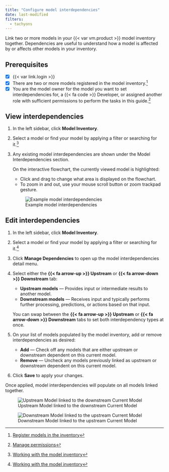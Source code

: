 ```yaml
---
title: "Configure model interdependencies"
date: last-modified
filters:
  - tachyons
---
```


Link two or more models in your {{< var vm.product >}} model inventory together. Dependencies are useful to understand how a model is
affected by or affects other models in your inventory.

::: {.attn}

## Prerequisites

- [x] {{< var link.login >}}
- [x] There are two or more models registered in the model inventory.[^1]
- [x] You are the model owner for the model you want to set interdependencies for, a [{{< fa code >}} Developer]{.bubble}, or assigned another role with sufficient permissions to perform the tasks in this guide.[^2]

:::

## View interdependencies

1. In the left sidebar, click **Model Inventory**. 

2. Select a model or find your model by applying a filter or searching for it.[^3]

3. Any existing model interdependencies are shown under the Model Interdependencies section.

    On the interactive flowchart, the currently viewed model is highlighted:
    
    - Click and drag to change what area is displayed on the flowchart.
    - To zoom in and out, use your mouse scroll button or zoom trackpad gesture.

    ![Example model interdependencies](model-interdependencies.png){fig-alt="A screenshot showing example model interdependencies" class="screenshot"}

## Edit interdependencies

1. In the left sidebar, click **Model Inventory**. 

2. Select a model or find your model by applying a filter or searching for it.[^4]

3. Click **Manage Dependencies** to open up the model interdependencies detail menu.

4. Select either the **{{< fa arrow-up >}} Upstream** or **{{< fa arrow-down >}} Downstream** tab:

    - **Upstream models** — Provides input or intermediate results to another model.
    - **Downstream models** — Receives input and typically performs further processing, predictions, or actions based on that input.

    You can swap between the **{{< fa arrow-up >}} Upstream** or **{{< fa arrow-down >}} Downstream** tabs to set both interdependency types at once.

5. On your list of models populated by the model inventory, add or remove interdependencies as desired: 

    - **Add** — Check off any models that are either upstream or downstream dependent on this current model.
    - **Remove** — Uncheck any models previously linked as upstream or downstream dependent on this current model.

6. Click **Save** to apply your changes.

Once applied, model interdependencies will populate on all models linked together.

:::: {.flex .flex-wrap .justify-around}

::: {.w-40-ns}

![Upstream Model linked to the downstream Current Model](upstream-model.png){fig-alt="A screenshot showing the Upstream Model linked to the downstream Current Model" class="screenshot"}

:::

::: {.w-40-ns}

![Downstream Model linked to the upstream Current Model](downstream-model.png){fig-alt="A screenshot showing the Downstream Model linked to the upstream Current Model" class="screenshot"}

:::

::::


<!-- FOOTNOTES -->

[^1]: [Register models in the inventory](register-models-in-inventory.qmd)

[^2]: [Manage permissions](/guide/configuration/manage-permissions.qmd)

[^3]: [Working with the model inventory](/guide/model-inventory/working-with-model-inventory.qmd#search-filter-and-sort-models)

[^4]: [Working with the model inventory](/guide/model-inventory/working-with-model-inventory.qmd#search-filter-and-sort-models)
